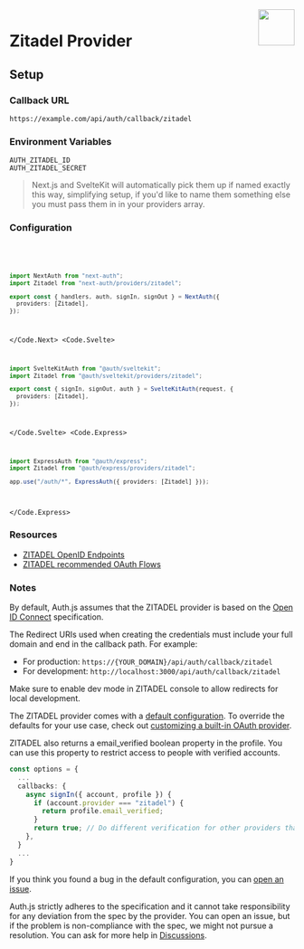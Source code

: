 
<img align="right" src="/img/providers/zitadel.svg" height="64" width="64" />

# Zitadel Provider

## Setup

### Callback URL

```
https://example.com/api/auth/callback/zitadel
```

### Environment Variables

```
AUTH_ZITADEL_ID
AUTH_ZITADEL_SECRET
```

> Next.js and SvelteKit will automatically pick them up if named exactly this way, simplifying
> setup, if you'd like to name them something else you must pass them in in your providers array.

### Configuration

<Code>
  <Code.Next>

```ts filename="/auth.ts"
import NextAuth from "next-auth";
import Zitadel from "next-auth/providers/zitadel";

export const { handlers, auth, signIn, signOut } = NextAuth({
  providers: [Zitadel],
});
```

  </Code.Next>
  <Code.Svelte>

```ts filename="/auth.ts"
import SvelteKitAuth from "@auth/sveltekit";
import Zitadel from "@auth/sveltekit/providers/zitadel";

export const { signIn, signOut, auth } = SvelteKitAuth(request, {
  providers: [Zitadel],
});
```

  </Code.Svelte>
  <Code.Express>

```ts filename="/src/app.ts"
import ExpressAuth from "@auth/express";
import Zitadel from "@auth/express/providers/zitadel";

app.use("/auth/*", ExpressAuth({ providers: [Zitadel] }));
```

  </Code.Express>
</Code>

### Resources

- [ZITADEL OpenID Endpoints](https://zitadel.com/docs/apis/openidoauth/endpoints)
- [ZITADEL recommended OAuth Flows](https://docs.zitadel.com/docs/guides/integrate/oauth-recommended-flows)

### Notes

By default, Auth.js assumes that the ZITADEL provider is
based on the [Open ID Connect](https://openid.net/specs/openid-connect-core-1_0.html) specification.

The Redirect URIs used when creating the credentials must include your full domain and end in the callback path. For example:

- For production: `https://{YOUR_DOMAIN}/api/auth/callback/zitadel`
- For development: `http://localhost:3000/api/auth/callback/zitadel`

Make sure to enable dev mode in ZITADEL console to allow redirects for local development.

<Callout>

The ZITADEL provider comes with a [default configuration](https://github.com/nextauthjs/next-auth/blob/main/packages/core/src/providers/zitadel.ts).
To override the defaults for your use case, check out [customizing a built-in OAuth provider](https://authjs.dev/guides/providers/custom-provider#override-default-options).

</Callout>

ZITADEL also returns a email_verified boolean property in the profile. You can use this property to restrict access to people with verified accounts.

```ts filename=pages/api/auth/[...nextauth].js
const options = {
  ...
  callbacks: {
    async signIn({ account, profile }) {
      if (account.provider === "zitadel") {
        return profile.email_verified;
      }
      return true; // Do different verification for other providers that don't have `email_verified`
    },
  }
  ...
}
```

If you think you found a bug in the default configuration, you can [open an issue](https://authjs.dev/new/provider-issue).

Auth.js strictly adheres to the specification and it cannot take responsibility for any deviation from
the spec by the provider. You can open an issue, but if the problem is non-compliance with the spec,
we might not pursue a resolution. You can ask for more help in [Discussions](https://authjs.dev/new/github-discussions).
